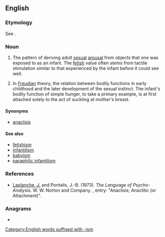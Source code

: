 ==English==

===Etymology===
See {{m|en|anaclisis}}.

===Noun===
{{en-noun}}

# {{lb|en|psychology}} The pattern of deriving adult [[sexual]] [[arousal]] from objects that one was exposed to as an infant. The [[fetish]] value often stems from tactile stimulation similar to that experienced by the infant before it could see well.
# {{lb|en|psychology}} In [[Freudian]] theory, the relation between bodily functions in early childhood and the later development of the sexual instinct. The infant's bodily function of simple hunger, to take a primary example, is at first attached solely to the act of suckling at mother's breast.

====Synonyms====
* [[anaclisis]]

====See also====
* [[fetishism]]
* [[infantilism]]
* [[babyism]]
* [[paraphilic infantilism]]

===References===
* [[J. Laplanche|Laplanche, J.]] and Pontalis, J.-B. (1973). ''The Language of Psycho-Analysis''. W. W. Norton and Company. {{ISBN|0-393-01105-4}}, entry: "Anaclisis; Anaclitic (or Attachment)".

===Anagrams===
* {{anagrams|en|talismanic}}

[[Category:English words suffixed with -ism]]